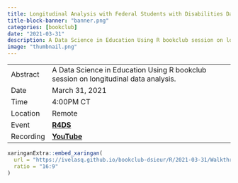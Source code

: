 ```yaml
---
title: Longitudinal Analysis with Federal Students with Disabilities Data
title-block-banner: "banner.png"
categories: [bookclub]
date: "2021-03-31"
description: A Data Science in Education Using R bookclub session on longitudinal data analysis.
image: "thumbnail.png"
---
```


|           |                                                                                     |
|-----------|-------------------------------------------------------------------------------------|
| Abstract  | A Data Science in Education Using R bookclub session on longitudinal data analysis. |
| Date      | March 31, 2021                                                                      |
| Time      | 4:00PM CT                                                                             |
| Location  | Remote                                                                              |
| Event     | [**R4DS**](https://rfordatascience.slack.com/archives/C01L93VGWJC)                  |
| Recording | [**YouTube**](https://youtu.be/6k_F6XGEmqs)                                         |

```r
xaringanExtra::embed_xaringan(
  url = "https://ivelasq.github.io/bookclub-dsieur/R/2021-03-31/Walkthrough-4.html#1",
  ratio = "16:9"
)
```
